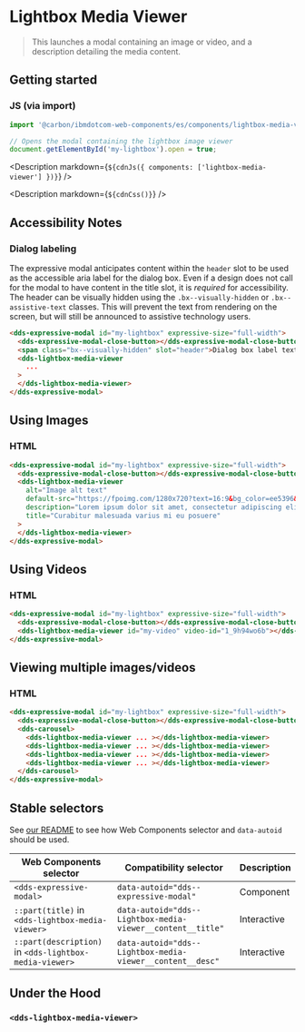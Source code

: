 



# Lightbox Media Viewer

> This launches a modal containing an image or video, and a description
> detailing the media content.

## Getting started

### JS (via import)

```javascript
import '@carbon/ibmdotcom-web-components/es/components/lightbox-media-viewer/lightbox-media-viewer.js';

// Opens the modal containing the lightbox image viewer
document.getElementById('my-lightbox').open = true;
```

<Description markdown={`${cdnJs({ components: ['lightbox-media-viewer'] })}`} />

<Description markdown={`${cdnCss()}`} />

## Accessibility Notes

### Dialog labeling

The expressive modal anticipates content within the `header` slot to be used as the accessible aria label for the dialog box. Even if a design does not call for the modal to have content in the title slot, it is _required_ for accessibility. The header can be visually hidden using the `.bx--visually-hidden` or `.bx--assistive-text` classes. This will prevent the text from rendering on the screen, but will still be announced to assistive technology users.

```html
<dds-expressive-modal id="my-lightbox" expressive-size="full-width">
  <dds-expressive-modal-close-button></dds-expressive-modal-close-button>
  <span class="bx--visually-hidden" slot="header">Dialog box label text</span>
  <dds-lightbox-media-viewer
    ...
  >
  </dds-lightbox-media-viewer>
</dds-expressive-modal>
```

## Using Images

### HTML

```html
<dds-expressive-modal id="my-lightbox" expressive-size="full-width">
  <dds-expressive-modal-close-button></dds-expressive-modal-close-button>
  <dds-lightbox-media-viewer
    alt="Image alt text"
    default-src="https://fpoimg.com/1280x720?text=16:9&bg_color=ee5396&text_color=161616"
    description="Lorem ipsum dolor sit amet, consectetur adipiscing elit. Aenean et ultricies est.Mauris iaculis eget dolor nec hendrerit."
    title="Curabitur malesuada varius mi eu posuere"
  >
  </dds-lightbox-media-viewer>
</dds-expressive-modal>
```

## Using Videos

### HTML

```html
<dds-expressive-modal id="my-lightbox" expressive-size="full-width">
  <dds-expressive-modal-close-button></dds-expressive-modal-close-button>
  <dds-lightbox-media-viewer id="my-video" video-id="1_9h94wo6b"></dds-lightbox-media-viewer>
</dds-expressive-modal>
```

## Viewing multiple images/videos

### HTML

```html
<dds-expressive-modal id="my-lightbox" expressive-size="full-width">
  <dds-expressive-modal-close-button></dds-expressive-modal-close-button>
  <dds-carousel>
    <dds-lightbox-media-viewer ... ></dds-lightbox-media-viewer>
    <dds-lightbox-media-viewer ... ></dds-lightbox-media-viewer>
    <dds-lightbox-media-viewer ... ></dds-lightbox-media-viewer>
    <dds-lightbox-media-viewer ... ></dds-lightbox-media-viewer>
  </dds-carousel>
</dds-expressive-modal>
```

## Stable selectors

See [our README](https://github.com/carbon-design-system/carbon-for-ibm-dotcom/tree/main/packages/web-components#stable-selectors-for-analytics-and-integratione2e-testing-in-web-components) to see how Web Components selector and `data-autoid` should be used.

| Web Components selector                                | Compatibility selector                                     | Description |
| ------------------------------------------------------ | ---------------------------------------------------------- | ----------- |
| `<dds-expressive-modal>`                               | `data-autoid="dds--expressive-modal"`                      | Component   |
| `::part(title)` in `<dds-lightbox-media-viewer>`       | `data-autoid="dds--Lightbox-media-viewer__content__title"` | Interactive |
| `::part(description)` in `<dds-lightbox-media-viewer>` | `data-autoid="dds--Lightbox-media-viewer__content__desc"`  | Interactive |

## Under the Hood

### `<dds-lightbox-media-viewer>`

<Props of="dds-lightbox-media-viewer" />

<Description markdown={contributing} />
